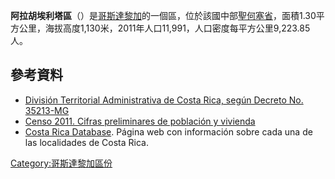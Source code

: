 '''阿拉胡埃利塔區'''（{{lang-es|Alajuelita}}）是[[哥斯達黎加|哥斯達黎加]]的一個區，位於該國中部[[聖何塞省_(哥斯達黎加)|聖何塞省]]，面積1.30平方公里，海拔高度1,130米，2011年人口11,991，人口密度每平方公里9,223.85人。

==參考資料==
*[https://web.archive.org/web/20150924020342/http://www.gaceta.go.cr/pub/2009/05/26/COMP_26_05_2009.pdf División Territorial Administrativa de Costa Rica, según Decreto No. 35213-MG]
*[http://www.inec.go.cr/A/MS/Censos/Censo%202011/Cifras%20preliminares/01.%20Cifras%20preliminares%20de%20Poblaci%C3%B3n%20y%20Vivienda.pdf Censo 2011. Cifras preliminares de población y vivienda]{{dead link|date=十一月 2017 |bot=InternetArchiveBot }}
* [https://web.archive.org/web/20150923210651/http://www.costaricadatabase.com/crdb/city.asp?action=2&q=ALAJUELITA&b=ALAJUELITA&p=1 Costa Rica Database]. Página web con información sobre cada una de las localidades de Costa Rica.

{{CostaRica-geo-stub}}
[[Category:哥斯達黎加區份|Category:哥斯達黎加區份]]